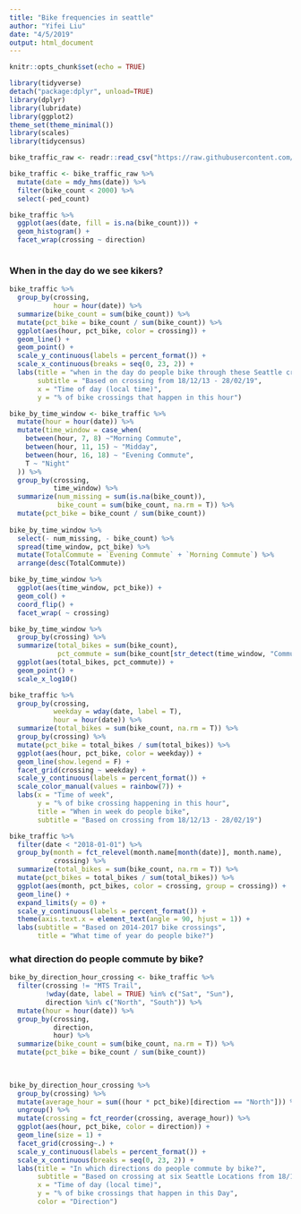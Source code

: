 ```yaml
---
title: "Bike frequencies in seattle"
author: "Yifei Liu"
date: "4/5/2019"
output: html_document
---
```


```r
knitr::opts_chunk$set(echo = TRUE)
```


```r
library(tidyverse)
detach("package:dplyr", unload=TRUE)
library(dplyr)
library(lubridate)
library(ggplot2)
theme_set(theme_minimal())
library(scales)
library(tidycensus)

```

```r
bike_traffic_raw <- readr::read_csv("https://raw.githubusercontent.com/rfordatascience/tidytuesday/master/data/2019/2019-04-02/bike_traffic.csv")

bike_traffic <- bike_traffic_raw %>%
  mutate(date = mdy_hms(date)) %>%
  filter(bike_count < 2000) %>%
  select(-ped_count)


```


```r

bike_traffic %>%
  ggplot(aes(date, fill = is.na(bike_count))) +
  geom_histogram() +
  facet_wrap(crossing ~ direction)



```

### When in the day do we see kikers?

```r
bike_traffic %>%
  group_by(crossing,
           hour = hour(date)) %>%
  summarize(bike_count = sum(bike_count)) %>%
  mutate(pct_bike = bike_count / sum(bike_count)) %>%
  ggplot(aes(hour, pct_bike, color = crossing)) +
  geom_line() +
  geom_point() +
  scale_y_continuous(labels = percent_format()) +
  scale_x_continuous(breaks = seq(0, 23, 2)) +
  labs(title = "when in the day do people bike through these Seattle crossings?",
       subtitle = "Based on crossing from 18/12/13 - 28/02/19",
       x = "Time of day (local time)",
       y = "% of bike crossings that happen in this hour")

```


```r
bike_by_time_window <- bike_traffic %>%
  mutate(hour = hour(date)) %>%
  mutate(time_window = case_when(
    between(hour, 7, 8) ~"Morning Commute",
    between(hour, 11, 15) ~ "Midday",
    between(hour, 16, 18) ~ "Evening Commute",
    T ~ "Night"
  )) %>%
  group_by(crossing, 
           time_window) %>%
  summarize(num_missing = sum(is.na(bike_count)),
            bike_count = sum(bike_count, na.rm = T)) %>%
  mutate(pct_bike = bike_count / sum(bike_count))
  
bike_by_time_window %>%
  select(- num_missing, - bike_count) %>%
  spread(time_window, pct_bike) %>%
  mutate(TotalCommute = `Evening Commute` + `Morning Commute`) %>%
  arrange(desc(TotalCommute))

bike_by_time_window %>%
  ggplot(aes(time_window, pct_bike)) +
  geom_col() +
  coord_flip() +
  facet_wrap( ~ crossing)

bike_by_time_window %>%
  group_by(crossing) %>%
  summarize(total_bikes = sum(bike_count),
            pct_commute = sum(bike_count[str_detect(time_window, "Commute")]) / total_bikes) %>%
  ggplot(aes(total_bikes, pct_commute)) +
  geom_point() +
  scale_x_log10()

```


```r
bike_traffic %>%
  group_by(crossing, 
           weekday = wday(date, label = T),
           hour = hour(date)) %>%
  summarize(total_bikes = sum(bike_count, na.rm = T)) %>%
  group_by(crossing) %>%
  mutate(pct_bike = total_bikes / sum(total_bikes)) %>%
  ggplot(aes(hour, pct_bike, color = weekday)) +
  geom_line(show.legend = F) +
  facet_grid(crossing ~ weekday) +
  scale_y_continuous(labels = percent_format()) +
  scale_color_manual(values = rainbow(7)) +
  labs(x = "Time of week",
       y = "% of bike crossing happening in this hour",
       title = "When in week do people bike",
       subtitle = "Based on crossing from 18/12/13 - 28/02/19")

```

```r
bike_traffic %>%
  filter(date < "2018-01-01") %>%
  group_by(month = fct_relevel(month.name[month(date)], month.name),
           crossing) %>%
  summarize(total_bikes = sum(bike_count, na.rm = T)) %>%
  mutate(pct_bikes = total_bikes / sum(total_bikes)) %>%
  ggplot(aes(month, pct_bikes, color = crossing, group = crossing)) +
  geom_line() +
  expand_limits(y = 0) +
  scale_y_continuous(labels = percent_format()) +
  theme(axis.text.x = element_text(angle = 90, hjust = 1)) +
  labs(subtitle = "Based on 2014-2017 bike crossings",
       title = "What time of year do people bike?")

```
### what direction do people commute by bike?


```r
bike_by_direction_hour_crossing <- bike_traffic %>%
  filter(crossing != "MTS Trail",
         !wday(date, label = TRUE) %in% c("Sat", "Sun"),
         direction %in% c("North", "South")) %>%
  mutate(hour = hour(date)) %>%
  group_by(crossing, 
           direction,
           hour) %>%
  summarize(bike_count = sum(bike_count, na.rm = T)) %>%
  mutate(pct_bike = bike_count / sum(bike_count))

  
  
bike_by_direction_hour_crossing %>%
  group_by(crossing) %>%
  mutate(average_hour = sum((hour * pct_bike)[direction == "North"])) %>%
  ungroup() %>%
  mutate(crossing = fct_reorder(crossing, average_hour)) %>%
  ggplot(aes(hour, pct_bike, color = direction)) +
  geom_line(size = 1) +
  facet_grid(crossing~.) +
  scale_y_continuous(labels = percent_format()) +
  scale_x_continuous(breaks = seq(0, 23, 2)) +
  labs(title = "In which directions do people commute by bike?",
       subtitle = "Based on crossing at six Seattle Locations from 18/12/13 - 28/02/19",
       x = "Time of day (local time)",
       y = "% of bike crossings that happen in this Day",
       color = "Direction")


```








